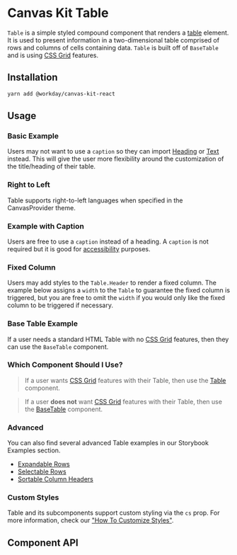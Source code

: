 
<Meta of={TableStories} />

# Canvas Kit Table

`Table` is a simple styled compound component that renders a
[table](https://developer.mozilla.org/en-US/docs/Web/HTML/Element/table) element. It is used to
present information in a two-dimensional table comprised of rows and columns of cells containing
data. `Table` is built off of `BaseTable` and is using [CSS Grid](https://developer.mozilla.org/en-US/docs/Web/CSS/CSS_grid_layout) features.

## Installation

```sh
yarn add @workday/canvas-kit-react
```

## Usage

### Basic Example

Users may not want to use a `caption` so they can import [Heading](/components/text/heading/) or
[Text](/components/text/text/) instead. This will give the user more flexibility around the
customization of the title/heading of their table.

<ExampleCodeBlock code={BasicWithHeading} />

### Right to Left

Table supports right-to-left languages when specified in the CanvasProvider theme.

<ExampleCodeBlock code={RightToLeft} />

### Example with Caption

Users are free to use a `caption` instead of a heading. A `caption` is not required but it is good
for
[accessibility](https://developer.mozilla.org/en-US/docs/Web/HTML/Element/table#accessibility_concerns)
purposes.

<ExampleCodeBlock code={Basic} />

### Fixed Column

Users may add styles to the `Table.Header` to render a fixed column. The example below assigns a
`width` to the `Table` to guarantee the fixed column is triggered, but you are free to omit the
`width` if you would only like the fixed column to be triggered if necessary.

<ExampleCodeBlock code={FixedColumn} />

### Base Table Example

If a user needs a standard HTML Table with no [CSS Grid](https://developer.mozilla.org/en-US/docs/Web/CSS/CSS_grid_layout) features, then they can use the `BaseTable` component. 

<ExampleCodeBlock code={StandardTable} />

### Which Component Should I Use?

> If a user wants [CSS Grid](https://developer.mozilla.org/en-US/docs/Web/CSS/CSS_grid_layout) features with their Table, then use the [Table](/components/containers/table/) component.

> If a user __does not__ want [CSS Grid](https://developer.mozilla.org/en-US/docs/Web/CSS/CSS_grid_layout) features with their Table, then use the [BaseTable](/components/text/heading/) component. 

### Advanced

You can also find several advanced Table examples in our Storybook Examples section.

- [Expandable Rows](/docs/examples-tables-advanced--expandable-rows)
- [Selectable Rows ](/docs/examples-tables-advanced--selectable-rows)
- [Sortable Column Headers](/docs/examples-tables-advanced--sortable-column-headers)

### Custom Styles

Table and its subcomponents support custom styling via the `cs` prop. For more information, check
our
["How To Customize Styles"](https://workday.github.io/canvas-kit/?path=/docs/styling-how-to-customize-styles--docs).

## Component API

<SymbolDoc name="Table" fileName="/react/" />
